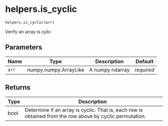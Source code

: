 # helpers.is_cyclic { #pyLHD.helpers.is_cyclic }

`helpers.is_cyclic(arr)`

Verify an array is cylic

## Parameters

| Name   | Type                  | Description     | Default    |
|--------|-----------------------|-----------------|------------|
| `arr`  | numpy.numpy.ArrayLike | A numpy ndarray | _required_ |

## Returns

| Type   | Description                                                                                              |
|--------|----------------------------------------------------------------------------------------------------------|
| bool   | Determine if an array is cyclic. That is, each row is obtained from the row above by cyclic permutation. |